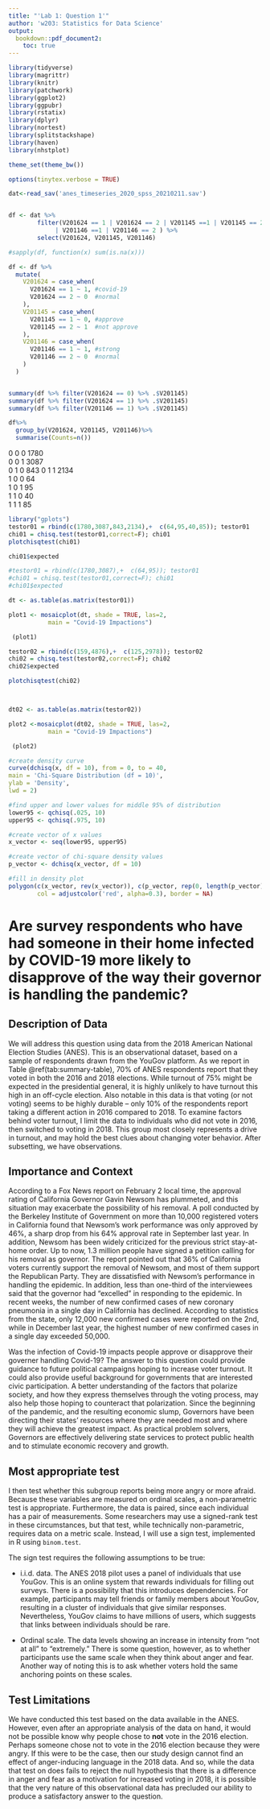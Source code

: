 ```yaml
---
title: "'Lab 1: Question 1'"
author: 'w203: Statistics for Data Science'
output:
  bookdown::pdf_document2: 
    toc: true
---
```


\clearpage

```r
library(tidyverse) 
library(magrittr)
library(knitr)
library(patchwork)
library(ggplot2)
library(ggpubr)
library(rstatix)
library(dplyr)
library(nortest)
library(splitstackshape)
library(haven)
library(nhstplot)

theme_set(theme_bw())

options(tinytex.verbose = TRUE)
```



```r

dat<-read_sav('anes_timeseries_2020_spss_20210211.sav')


df <- dat %>%
        filter(V201624 == 1 | V201624 == 2 | V201145 ==1 | V201145 == 2 
             | V201146 ==1 | V201146 == 2 ) %>%
        select(V201624, V201145, V201146)

#sapply(df, function(x) sum(is.na(x)))

df <- df %>%
  mutate(
    V201624 = case_when(
      V201624 == 1 ~ 1, #covid-19
      V201624 == 2 ~ 0  #normal
    ),
    V201145 = case_when(
      V201145 == 1 ~ 0, #approve 
      V201145 == 2 ~ 1  #not approve
    ), 
    V201146 = case_when(
      V201146 == 1 ~ 1, #strong
      V201146 == 2 ~ 0  #normal
    )
  )


summary(df %>% filter(V201624 == 0) %>% .$V201145)
summary(df %>% filter(V201624 == 1) %>% .$V201145)
summary(df %>% filter(V201146 == 1) %>% .$V201145)
```


```r

df%>%
  group_by(V201624, V201145, V201146)%>%
  summarise(Counts=n())

```

0	0	0	1780	
0	0	1	3087	
0	1	0	843	
0	1	1	2134	
1	0	0	64	
1	0	1	95	
1	1	0	40	
1	1	1	85	






```r

library("gplots")
testor01 = rbind(c(1780,3087,843,2134),+  c(64,95,40,85)); testor01
chi01 = chisq.test(testor01,correct=F); chi01
plotchisqtest(chi01)

chi01$expected

#testor01 = rbind(c(1780,3087),+  c(64,95)); testor01
#chi01 = chisq.test(testor01,correct=F); chi01
#chi01$expected

dt <- as.table(as.matrix(testor01))

```


```r
plot1 <- mosaicplot(dt, shade = TRUE, las=2,
           main = "Covid-19 Impactions")

```
 

```r
 (plot1) 
```





```r
testor02 = rbind(c(159,4876),+  c(125,2978)); testor02
chi02 = chisq.test(testor02,correct=F); chi02
chi02$expected

plotchisqtest(chi02)



dt02 <- as.table(as.matrix(testor02))
```

```r

plot2 <-mosaicplot(dt02, shade = TRUE, las=2,
           main = "Covid-19 Impactions")

```


```r
 (plot2) 
```


```r
#create density curve
curve(dchisq(x, df = 10), from = 0, to = 40,
main = 'Chi-Square Distribution (df = 10)',
ylab = 'Density',
lwd = 2)

#find upper and lower values for middle 95% of distribution
lower95 <- qchisq(.025, 10)
upper95 <- qchisq(.975, 10)

#create vector of x values
x_vector <- seq(lower95, upper95)

#create vector of chi-square density values
p_vector <- dchisq(x_vector, df = 10)

#fill in density plot
polygon(c(x_vector, rev(x_vector)), c(p_vector, rep(0, length(p_vector))),
        col = adjustcolor('red', alpha=0.3), border = NA)
```











# Are survey respondents who have had someone in their home infected by COVID-19 more likely to disapprove of the way their governor is handling the pandemic?

## Description of Data


We will address this question using data from the 2018 American National Election Studies (ANES).  This is an observational dataset, based on a sample of respondents drawn from the YouGov platform. As we report in Table \@ref(tab:summary-table), 70% of ANES respondents report that they voted in both the 2016 and 2018 elections. While turnout of 75% might be expected in the presidential general, it is highly unlikely to have turnout this high in an off-cycle election. Also notable in this data is that voting (or not voting) seems to be highly durable -- only 10% of the respondents report taking a different action in 2016 compared to 2018. To examine factors behind voter turnout, I limit the data to individuals who did not vote in 2016, then switched to voting in 2018.  This group most closely represents a drive in turnout, and may hold the best clues about changing voter behavior.  After subsetting, we have observations. 




## Importance and Context

According to a Fox News report on February 2 local time, the approval rating of California Governor Gavin Newsom has plummeted, and this situation may exacerbate the possibility of his removal. A poll conducted by the Berkeley Institute of Government on more than 10,000 registered voters in California found that Newsom’s work performance was only approved by 46%, a sharp drop from his 64% approval rate in September last year. In addition, Newsom has been widely criticized for the previous strict stay-at-home order. Up to now, 1.3 million people have signed a petition calling for his removal as governor. The report pointed out that 36% of California voters currently support the removal of Newsom, and most of them support the Republican Party. They are dissatisfied with Newsom's performance in handling the epidemic. In addition, less than one-third of the interviewees said that the governor had “excelled” in responding to the epidemic. In recent weeks, the number of new confirmed cases of new coronary pneumonia in a single day in California has declined. According to statistics from the state, only 12,000 new confirmed cases were reported on the 2nd, while in December last year, the highest number of new confirmed cases in a single day exceeded 50,000.  

Was the infection of Covid-19 impacts people approve or disapprove their governer handling Covid-19? The answer to this question could provide guidance to future political campaigns hoping to increase voter turnout. It could also provide useful background for governments that are interested civic participation. A better understanding of the factors that polarize society, and how they express themselves through the voting process, may also help those hoping to counteract that polarization. Since the beginning of the pandemic, and the resulting economic slump, Governors have been directing their states’ resources where they are needed most and where they will achieve the greatest impact. As practical problem solvers, Governors are effectively delivering state services to protect public health and to stimulate economic recovery and growth. 
 
 
 
 
## Most appropriate test 
 I then test whether this subgroup reports being more angry or more afraid. Because these variables are measured on ordinal scales, a non-parametric test is appropriate.  Furthermore, the data is paired, since each individual has a pair of measurements.   Some researchers may use a signed-rank test in these circumstances, but that test, while technically non-parametric, requires data on a metric scale.  Instead, I will use a sign test, implemented in R using `binom.test`. 

The sign test requires the following assumptions to be true:

- i.i.d. data.  The ANES 2018 pilot uses a panel of individuals that use YouGov.  This is an online system that rewards individuals for filling out surveys.  There is a possibility that this introduces dependencies.  For example, participants may tell friends or family members about YouGov, resulting in a cluster of individuals that give similar responses.  Nevertheless, YouGov claims to have millions of users, which suggests that links between individuals should be rare.

- Ordinal scale. The data levels showing an increase in intensity from "not at all" to "extremely."  There is some question, however, as to whether participants use the same scale when they think about anger and fear. Another way of noting this is to ask whether voters hold the same anchoring points on these scales.

 
## Test Limitations 

We have conducted this test based on the data available in the ANES. However, even after an appropriate analysis of the data on hand, it would not be possible know why people chose to **not** vote in the 2016 election. Perhaps someone chose not to vote in the 2016 election because they were angry. If this were to be the case, then our study design cannot find an effect of anger-inducing language in the 2018 data. And so, while the data that test on does fails to reject the null hypothesis that there is a difference in anger and fear as a motivation for increased voting in 2018, it is possible that the very nature of this observational data has precluded our ability to produce a satisfactory answer to the question. 

 
 